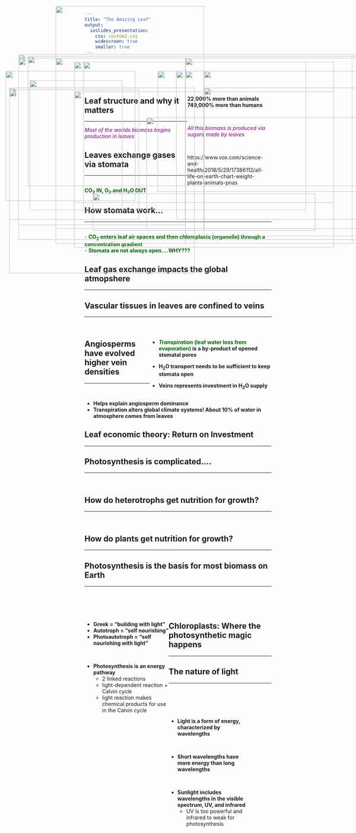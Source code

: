 ```yaml
---
title: "The Amazing Leaf"
output: 
  ioslides_presentation:
    css: custom2.css
    widescreen: true
    smaller: true
---
```


##
<br/>
<br/>
<br/>

<IMG STYLE="position:absolute; TOP:50px; LEFT:150px; WIDTH:400px; HEIGHT:600px" SRC="images/plantbiomass.png">

<div style="float: right; width: 45%;">
**22,000% more than animals**
<br/>
**749,000% more than humans**

<br/>

<span style="color:purple">*All this biomass is produced via sugars made by leaves*</span>

<br/>

https://www.vox.com/science-and-health/2018/5/29/17386112/all-life-on-earth-chart-weight-plants-animals-pnas
</div>

## Leaf structure and why it matters
<hr>
<span style="color:purple">*Most of the worlds biomass begins production in leaves*</span>
<IMG STYLE="position:absolute; TOP:200px; LEFT:200px; WIDTH:700px; HEIGHT:500px" SRC="images/leaf_structure2.jpg">

## Leaves exchange gases via stomata
<hr>
<br/>
<span style="color:darkgreen">**CO~2~ IN, O~2~ and H~2~O OUT**</span>

<IMG STYLE="position:absolute; TOP:225px; LEFT:15px; WIDTH:350px; HEIGHT:350px" SRC="images/stomata.png">

<IMG STYLE="position:absolute; TOP:225px; LEFT:425px; WIDTH:625px; HEIGHT:325px" SRC="images/stomata6.jpg">

## How stomata work...
<hr>
<br/>
- **<span style="color:darkgreen">CO~2~ enters leaf air spaces and then chloroplasts (organelle) through a concentration gradient</span>**
<br/>
- **<span style="color:darkgreen">Stomata are not always open....WHY??? </span>**

<IMG STYLE="position:absolute; TOP:270px; LEFT:25px; WIDTH:500px; HEIGHT:400x" SRC="images/stomata4a.jpg">

<IMG STYLE="position:absolute; TOP:270px; LEFT:550px; WIDTH:500px; HEIGHT:400px" SRC="images/stomata4b.jpg">

## Leaf gas exchange impacts the global atmopshere
<hr>

<IMG STYLE="position:absolute; TOP:180px; LEFT:50px; WIDTH:1000px; HEIGHT:500px" SRC="images/maunaloa.png">

## Vascular tissues in leaves are confined to veins
<hr>
<br/>

<div style="float: right; width: 65%;">
* **<span style="color:darkgreen">_Transpiration_ (leaf water loss from evaporation)</span> is a by‐product of opened stomatal pores**
<br/>

* **H~2~O transport needs to be sufficient to keep stomata open** 
<br/>

* **Veins represents investment in H~2~O supply**
</div>

<IMG STYLE="position:absolute; TOP:250px; LEFT:80px; WIDTH:250px; HEIGHT:350px" SRC="images/leafveins.jpg">

<IMG STYLE="position:absolute; TOP:350px; LEFT:395px; WIDTH:600px; HEIGHT:300px" SRC="images/venation.jpg">

## Angiosperms have evolved higher vein densities
<hr>
<br/>

* **Helps explain angiosperm dominance**
<br/>
* **Transpiration alters global climate systems! About 10% of water in atmosphere comes from leaves** 

<IMG STYLE="position:absolute; TOP:280px; LEFT:200px; WIDTH:700px; HEIGHT:300px" SRC="images/vein_evolution.jpg">

## Leaf economic theory: Return on Investment
<hr>

<IMG STYLE="position:absolute; TOP:190px; LEFT:150px; WIDTH:800px; HEIGHT:500px" SRC="images/leafecon.png">

## Photosynthesis is complicated....
<hr>
<br/>

<IMG STYLE="position:absolute; TOP:200px; LEFT:225px; WIDTH:600px; HEIGHT:400px" SRC="images/complicated.png">

## How do heterotrophs get nutrition for growth?
<hr>
<br/>

<IMG STYLE="position:absolute; TOP:275px; LEFT:25px; WIDTH:350px; HEIGHT:250x" SRC="images/hangry.png">

<IMG STYLE="position:absolute; TOP:225px; LEFT:475px; WIDTH:600px; HEIGHT:400px" SRC="images/fastfood.jpg">

## How do plants get nutrition for growth?
<hr>
    
<IMG STYLE="position:absolute; TOP:185px; LEFT:75px; WIDTH:950px; HEIGHT:350px" SRC="images/candy.png">

<IMG STYLE="position:absolute; TOP:555px; LEFT:250px; WIDTH:600px; HEIGHT:100px" SRC="images/equation.jpg">

## Photosynthesis is the basis for most biomass on Earth
<hr>
<br/>
<br/>
<br/>

<div style="float: left; width: 45%;">

* **Greek = “building with light”**
* **Autotroph = “self nourishing”**
* **Photoautotroph = “self nourishing with light”**

<br/>

* **Photosynthesis is an energy pathway**
    + 2 linked reactions
    + light-dependent reaction + Calvin cycle
    + light reaction makes chemical products for use in the Calvin cycle

 </div>
 
<IMG STYLE="position:absolute; TOP:225px; LEFT:500px; WIDTH:550px; HEIGHT:400px" SRC="images/reactions.jpg">

## Chloroplasts: Where the photosynthetic magic happens
<hr>

<IMG STYLE="position:absolute; TOP:190px; LEFT:50px; WIDTH:450px; HEIGHT:450px" SRC="images/chlroplasts4.jpg">

<IMG STYLE="position:absolute; TOP:225px; LEFT:550px; WIDTH:500px; HEIGHT:400px" SRC="images/chlroplasts3.png">

## The nature of light
<hr>
<br/>
<br/>
<br/>

<div style="float: left; width: 45%;">

* **Light is a form of energy, characterized by wavelengths**

<br/>

* **Short wavelengths have more energy than long wavelengths**

<br/>

* **Sunlight includes wavelengths in the visible spectrum,  UV, and infrared**
    + UV is too powerful and infrared to weak for photosynthesis

 </div>

<IMG STYLE="position:absolute; TOP:190px; LEFT:500px; WIDTH:500px; HEIGHT:500px" SRC="images/light_spectrum.jpg">

<!-- ## When light hits chlorophyll a few things can happen -->
<!-- <hr> -->
<!-- **Chlorophyll pigments (A & B) absorb different wavelengths in the visible spectrum** -->
<!-- <IMG STYLE="position:absolute; TOP:200px; LEFT:25px; WIDTH:400px; HEIGHT:400px" SRC="images/chlroplasts_light.png"> -->

<!-- <IMG STYLE="position:absolute; TOP:200px; LEFT:475px; WIDTH:600px; HEIGHT:450px" SRC="images/pigments.jpg"> -->

<!-- ## When pigments absorb light photons an electron gets excited -->
<!-- <hr> -->

<!-- <IMG STYLE="position:absolute; TOP:190px; LEFT:50px; WIDTH:450px; HEIGHT:450px" SRC="images/excite.jpg"> -->

<!-- <IMG STYLE="position:absolute; TOP:190px; LEFT:575px; WIDTH:450px; HEIGHT:450px" SRC="images/resonance.jpg"> -->

<!-- ## Photosystems (2) convert light energy to chemical energy -->
<!-- <hr> -->
<!-- **<span style="color:darkgreen">Photosystem = packaging of chlorophyll pigments and proteins in thylakoid membranes</span>** -->

<!-- <IMG STYLE="position:absolute; TOP:190px; LEFT:25px; WIDTH:425px; HEIGHT:450px" SRC="images/photosystem.jpg"> -->

<!-- <IMG STYLE="position:absolute; TOP:250px; LEFT:450px; WIDTH:650px; HEIGHT:325px" SRC="images/lightreaction3.png"> -->

<!-- ## Light reactions: make ATP + NADPH for Calvin cycle -->
<!-- <hr> -->
<!-- **<span style="color:darkgreen">ATP = energy molecule, NADPH = electron carrier</span>** -->

<!-- <IMG STYLE="position:absolute; TOP:190px; LEFT:100px; WIDTH:900px; HEIGHT:450px" SRC="images/photosystems2.png"> -->

<!-- ##  -->

<!-- <IMG STYLE="position:absolute; TOP:50px; LEFT:125px; WIDTH:800px; HEIGHT:600px" SRC="images/mill.jpg"> -->

<!-- ## Calvin cycle occurs in the stroma -->
<!-- <hr> -->
<!-- **<span style="color:darkgreen">Calvin cycle = uses the chemical energy stored by the light-dependent reactions to form sugars</span>** -->

<!-- <IMG STYLE="position:absolute; TOP:250px; LEFT:50px; WIDTH:400px; HEIGHT:300px" SRC="images/calvin3.jpg"> -->

<!-- <IMG STYLE="position:absolute; TOP:190px; LEFT:575px; WIDTH:450px; HEIGHT:450px" SRC="images/photosynthesis.png"> -->

<!-- ## Calvin cycle is a 3-step process -->
<!-- <hr> -->

<!-- <IMG STYLE="position:absolute; TOP:200px; LEFT:50px; WIDTH:450px; HEIGHT:450px" SRC="images/calvin.jpg"> -->


<!-- <div style="float: right; width: 50%;"> -->

<!-- * **1. *Fixation*: CO~2~ reacts with 5C molecule (RUBP)** -->
<!--     + catalyzed by Rubisco enzyme -->
<!--     + new 6C split into two acids (3C each) -->

<!-- <br/> -->

<!-- * **2. *Reduction*: ATP and NADPH convert 3C acids into 3C sugars** -->
<!--     + reduction of acids (requires electron carrier) -->
<!--     + requires energy -->

<!-- <br/> -->

<!-- * **3. *Regeneration*: Some 3C sugars recycled to make RUBP (5C)** -->
<!--     + one 3C sugar leaves to make carbohydrates/sugars -->
<!--     + recycling step also needs ATP -->

<!--  </div> -->

<!-- ## Making sugars requires several cycles -->
<!-- <hr> -->
<!-- **<span style="color:darkgreen">Three spins needed to remake RUBP and six spins to make glucose (a 6 carbon molecule) </span>** -->
<!-- <IMG STYLE="position:absolute; TOP:190px; LEFT:50px; WIDTH:450px; HEIGHT:450px" SRC="images/calvin2.jpg"> -->

<!-- <IMG STYLE="position:absolute; TOP:275px; LEFT:550px; WIDTH:500px; HEIGHT:250px" SRC="images/equation2.png"> -->

<!-- ## Rubisco - the enzyme that dominates carbon fixation -->
<!-- <hr> -->
<!-- <br/> -->
<!-- <br/> -->
<!-- <br/> -->
<!-- <br/> -->
<!-- <br/> -->

<!-- <IMG STYLE="position:absolute; TOP:225px; LEFT:50px; WIDTH:425px; HEIGHT:400px" SRC="images/rubisco.jpg"> -->

<!-- <div style="float: right; width: 55%;"> -->

<!-- * **Most abundant enzyme in the world** -->

<!-- <br/> -->

<!-- * **Most CO~2~ converted into biomass is fixed by Rubisco** -->

<!-- <br/> -->

<!-- * **Large molecule : 16 polypeptides : 8 active sites** -->

<!-- </div> -->

<!-- ## Rubisco: the clunky and slow carbon fixer -->
<!-- <hr> -->
<!-- <br/> -->
<!-- <br/> -->
<!-- <br/> -->
<!-- <br/> -->

<!-- <div style="float: left; width: 45%;"> -->

<!-- * **Only 3-10 reactions per second** -->

<!-- <br/> -->

<!-- * **20% error rate** -->
<!--     * gets worse at high temperatures -->

<!-- <br/> -->

<!-- * **Photorespiration - Rubisco cheats on CO~2~ with O~2~** -->

<!-- </div> -->

<!-- <IMG STYLE="position:absolute; TOP:275px; LEFT:500px; WIDTH:500px; HEIGHT:250px" SRC="images/photorespiration.jpeg"> -->

<!-- ## C3 photosynthesis how did we get here... -->
<!-- <hr> -->
<!-- <br/> -->
<!-- <br/> -->
<!-- <br/> -->
<!-- <br/> -->

<!-- <div style="float: left; width: 55%;"> -->

<!-- * **Evolution doesn't necessarily create the best solution** -->

<!-- <br/> -->

<!-- * **Oxygenation products are completely wasteful** -->

<!-- <br/> -->

<!-- * **2x energy to produce the same amount of sugar than if Rubisco just reacted with CO~2~** -->

<!--  </div> -->

<!-- <IMG STYLE="position:absolute; TOP:200px; LEFT:675px; WIDTH:325px; HEIGHT:450px" SRC="images/atmosphere.png"> -->

<!-- ## Calvin Benson won a Nobel prize, his TA won best practical joke -->
<!-- <hr> -->

<!-- <IMG STYLE="position:absolute; TOP:225px; LEFT:100px; WIDTH:900px; HEIGHT:450px" SRC="images/bensonwilson.png"> -->
